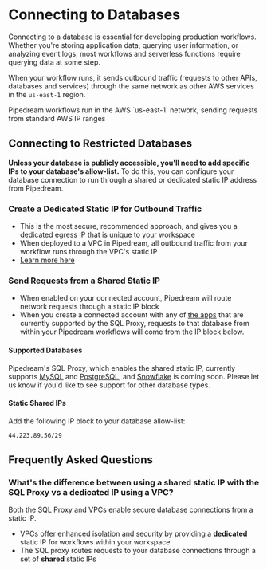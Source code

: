 
# Connecting to Databases
Connecting to a database is essential for developing production workflows. Whether you're storing application data, querying user information, or analyzing event logs, most workflows and serverless functions require querying data at some step.

When your workflow runs, it sends outbound traffic (requests to other APIs, databases and services) through the same network as other AWS services in the `us-east-1` region.

<Callout type="info">
Pipedream workflows run in the AWS `us-east-1` network, sending requests from standard AWS IP ranges
</Callout>

## Connecting to Restricted Databases
**Unless your database is publicly accessible, you'll need to add specific IPs to your database's allow-list.** To do this, you can configure your database connection to run through a shared or dedicated static IP address from Pipedream.

### Create a Dedicated Static IP for Outbound Traffic
- This is the most secure, recommended approach, and gives you a dedicated egress IP that is unique to your workspace
- When deployed to a VPC in Pipedream, all outbound traffic from your workflow runs through the VPC's static IP
- [Learn more here](/workflows/vpc)

### Send Requests from a Shared Static IP
- When enabled on your connected account, Pipedream will route network requests through a static IP block
- When you create a connected account with any of [the apps](#supported-databases) that are currently supported by the SQL Proxy, requests to that database from within your Pipedream workflows will come from the IP block below.

#### Supported Databases
Pipedream's SQL Proxy, which enables the shared static IP, currently supports [MySQL](https://pipedream.com/apps/mysql) and [PostgreSQL](https://pipedream.com/apps/postgresql), and [Snowflake](https://pipedream.com/apps/snowflake) is coming soon. Please let us know if you'd like to see support for other database types.

#### Static Shared IPs
Add the following IP block to your database allow-list:
```
44.223.89.56/29
```


## Frequently Asked Questions

### What's the difference between using a shared static IP with the SQL Proxy vs a dedicated IP using a VPC?
Both the SQL Proxy and VPCs enable secure database connections from a static IP.
- VPCs offer enhanced isolation and security by providing a **dedicated** static IP for workflows within your workspace
- The SQL proxy routes requests to your database connections through a set of **shared** static IPs